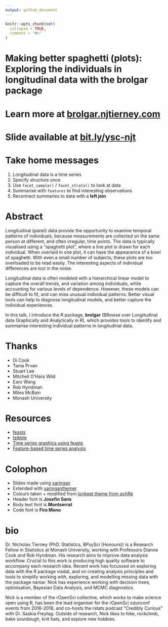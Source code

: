 ```yaml
---
output: github_document
---
```


<!-- README.md is generated from README.Rmd. Please edit that file -->

```r
knitr::opts_chunk$set(
  collapse = TRUE,
  comment = "#>"
)
```


# Making better spaghetti (plots): Exploring the individuals in longitudinal data with the brolgar package

<!-- badges: start -->
<!-- badges: end -->

# Learn more at [brolgar.njtierney.com](http://brolgar.njtierney.com/)

# Slide available at [bit.ly/ysc-njt](https://bit.ly/ysc-njt)

# Take home messages

1. Longitudinal data is a time series
2. Specify structure once
2. Use `facet_sample()` / `facet_strata()` to look at data
1. Summarise with `features` to find interesting observations
3. Reconnect summaries to data with a **left join**


# Abstract
Longitudinal (panel) data provide the opportunity to examine temporal patterns of individuals, because measurements are collected on the same person at different, and often irregular, time points. The data is typically visualised using a "spaghetti plot", where a line plot is drawn for each individual. When overlaid in one plot, it can have the appearance of a bowl of spaghetti. With even a small number of subjects, these plots are too overloaded to be read easily. The interesting aspects of individual differences are lost in the noise.

Longitudinal data is often modeled with a hierarchical linear model to capture the overall trends, and variation among individuals, while accounting for various levels of dependence. However, these models can be difficult to fit, and can miss unusual individual patterns. Better visual tools can help to diagnose longitudinal models, and better capture the individual experiences. 

In this talk, I introduce the R package, **brolgar** (BRowse over Longitudinal data Graphically and Analytically in R), which provides tools to identify and summarise interesting individual patterns in longitudinal data. 



# Thanks

- Di Cook
- Tania Prvan
- Stuart Lee
- Mitchell O'Hara Wild
- Earo Wang
- Rob Hyndman
- Miles McBain
- Monash University

# Resources

- [feasts](http://feasts.tidyverts.org/)
- [tsibble](http://tsibble.tidyverts.org/)
- [Time series graphics using feasts](https://robjhyndman.com/hyndsight/feasts/)
- [Feature-based time series analysis](https://robjhyndman.com/hyndsight/fbtsa/)

# Colophon

- Slides made using [xaringan](https://github.com/yihui/xaringan)
- Extended with [xaringanthemer](https://github.com/gadenbuie/xaringanthemer)
- Colours taken + modified from [lorikeet theme from ochRe](https://github.com/ropenscilabs/ochRe)
- Header font is **Josefin Sans**
- Body text font is **Montserrat**
- Code font is **Fira Mono**

# bio

Dr. Nicholas Tierney (PhD. Statistics, BPsySci (Honours)) is a Research Fellow in Statistics at Monash University, working with Professors Dianne Cook and Rob Hyndman. His research aims to improve data analysis workflow. Crucial to this work is producing high quality software to accompany each research idea. Recent work has focussed on exploring data with the R package visdat, and on creating analysis principles and tools to simplify working with, exploring, and modelling missing data with the package naniar. Nick has experience working with decision trees, optimisation, Bayesian Data Analysis, and MCMC diagnostics.

Nick is a member of the rOpenSci collective, which works to make science open using R, has been the lead organiser for the rOpenSci ozunconf events from 2016-2018, and co-hosts the rstats podcast "Credibly Curious" with Dr. Saskia Freytag. Outside of research, Nick likes to hike, rockclimb, bake sourdough, knit hats, and explore new hobbies.
